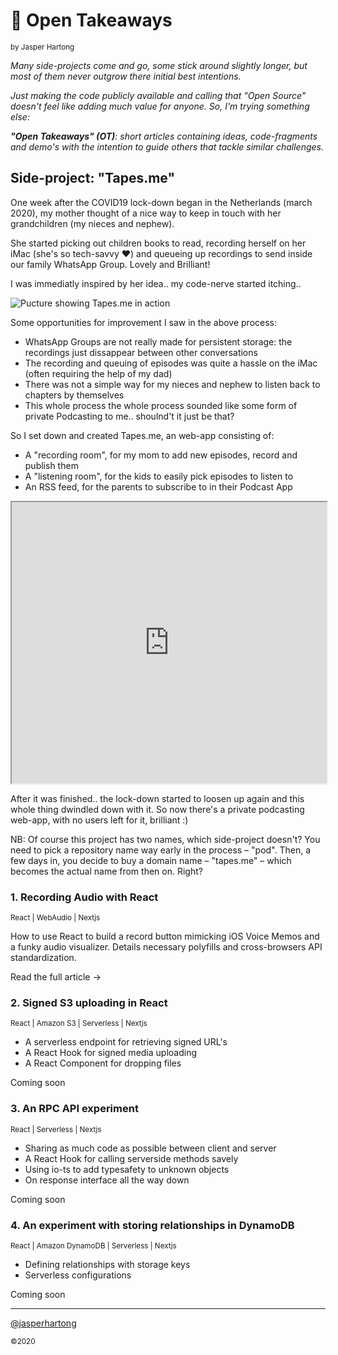 
<AppContainer maxWidth="sm"><div className="docs-page">

# 📓 Open Takeaways
<sub>by Jasper Hartong</sub>

_Many side-projects come and go, some stick around slightly longer, but most of them never outgrow there initial best intentions._

_Just making the code publicly available and calling that "Open Source" doesn't feel like adding much value for anyone. So, I'm trying something else:_

_**"Open Takeaways" (OT)**: short articles containing ideas, code-fragments and demo's with the intention to guide others that tackle similar challenges._

## Side-project: "Tapes.me"

<ReadMore moreText="Continue the backstory..." lessText="Hide backstory">

One week after the COVID19 lock-down began in the Netherlands (march 2020), my mother thought of a nice way to keep in touch with her grandchildren (my nieces and nephew).

She started picking out children books to read, recording herself on her iMac (she's so tech-savvy ❤️) and queueing up recordings to send inside our family WhatsApp Group. Lovely and Brilliant!

I was immediatly inspired by her idea.. my code-nerve started itching..

<img src="/docs-images/tapes.me.png" alt="Pucture showing Tapes.me in action" />

Some opportunities for improvement I saw in the above process:

* WhatsApp Groups are not really made for persistent storage: the recordings just dissappear between other conversations
* The recording and queuing of episodes was quite a hassle on the iMac (often requiring the help of my dad)
* There was not a simple way for my nieces and nephew to listen back to chapters by themselves
* This whole process the whole process sounded like some form of private Podcasting to me.. shoulnd't it just be that?

So I set down and created Tapes.me, an web-app consisting of:

* A "recording room", for my mom to add new episodes, record and publish them
* A "listening room", for the kids to easily pick episodes to listen to
* An RSS feed, for the parents to subscribe to in their Podcast App

<iframe style={{border: "1px solid rgba(0, 0, 0, 0.1)"}} width="100%" height="450" src="https://www.figma.com/embed?embed_host=share&url=https%3A%2F%2Fwww.figma.com%2Ffile%2FBzPr8Tl76pXgeCN5ptI5oa%2FTapes.me-opnemen%3Fnode-id%3D0%253A1&chrome=DOCUMENTATION" allowfullscreen></iframe>

After it was finished.. the lock-down started to loosen up again and this whole thing dwindled down with it. So now there's a private podcasting web-app, with no users left for it, brilliant :)

NB: Of course this project has two names, which side-project doesn't? You need to pick a repository name way early in the process – "pod". Then, a few days in, you decide to buy a domain name – "tapes.me" – which becomes the actual name from then on. Right?

</ReadMore>

<div style={{padding: 16}}/>



### 1. Recording Audio with React

<sub>React | WebAudio | Nextjs</sub>

How to use React to build a record button mimicking iOS Voice Memos and a funky audio visualizer. Details necessary polyfills and cross-browsers API standardization.

<Link href={"/docs/recording-audio"} as={"/docs/recording-audio"}>Read the full article →</Link>

<div className="docs-later">

### 2. Signed S3 uploading in React

<sub>React | Amazon S3 | Serverless | Nextjs</sub>  

* A serverless endpoint for retrieving signed URL's
* A React Hook for signed media uploading
* A React Component for dropping files

<a>Coming soon</a>

### 3. An RPC API experiment

<sub>React | Serverless | Nextjs</sub>  

* Sharing as much code as possible between client and server
* A React Hook for calling serverside methods savely
* Using io-ts to add typesafety to unknown objects
* On response interface all the way down

<a>Coming soon</a>

### 4. An experiment with storing relationships in DynamoDB

<sub>React | Amazon DynamoDB | Serverless | Nextjs</sub>

* Defining relationships with storage keys
* Serverless configurations

<a>Coming soon</a>

</div>

<div style={{paddingBottom: 32}}/>

---

<a href="https://twitter.com/jasperhartong" target="_Blank"> @jasperhartong</a>

<p>
    <sub>©2020</sub>
</p>

</div></AppContainer>

<!-- 
Other possible topics:

* DirectusDB backend
* Certain Nextjs features (back then experimental revalidation)
* Doka.js
* Podcast feed with jstoxml
* Using MDX for documentation (nice and meta) 
 -->